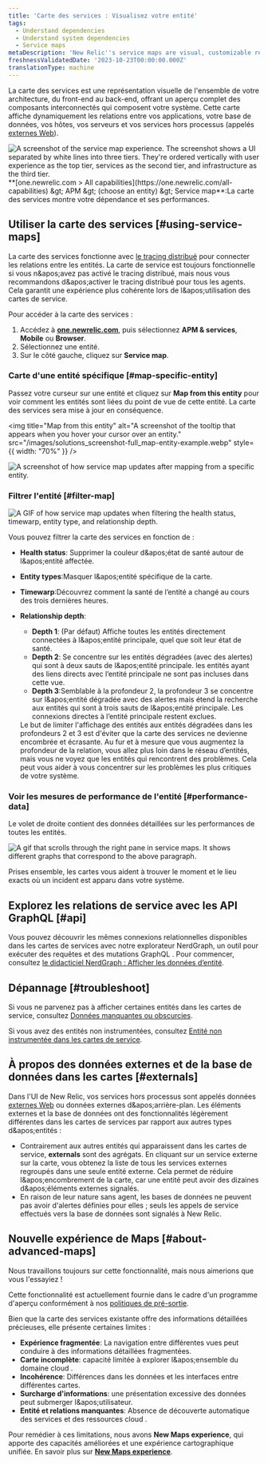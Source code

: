 ```yaml
---
title: 'Carte des services : Visualisez votre entité'
tags:
  - Understand dependencies
  - Understand system dependencies
  - Service maps
metaDescription: 'New Relic''s service maps are visual, customizable representations of your application architecture.'
freshnessValidatedDate: '2023-10-23T00:00:00.000Z'
translationType: machine
---
```


La carte des services est une représentation visuelle de l'ensemble de votre architecture, du front-end au back-end, offrant un aperçu complet des composants interconnectés qui composent votre système. Cette carte affiche dynamiquement les relations entre vos applications, votre base de données, vos hôtes, vos serveurs et vos services hors processus (appelés [externes Web](#externals)).

<img title="Service map experience" alt="A screenshot of the service map experience. The screenshot shows a UI separated by white lines into three tiers. They're ordered vertically with user experience as the top tier, services as the second tier, and infrastructure as the third tier." src="/images/Solutions_screenshot-full_service-map.webp" />

<figcaption>
  <DNT>**[one.newrelic.com &gt; All capabilities](https://one.newrelic.com/all-capabilities) &amp;gt; APM &amp;gt; (choose an entity) &amp;gt; Service map**</DNT>:La carte des services montre votre dépendance et ses performances.
</figcaption>

## Utiliser la carte des services [#using-service-maps]

La carte des services fonctionne avec [le tracing distribué](/docs/apm/distributed-tracing/getting-started/introduction-distributed-tracing) pour connecter les relations entre les entités. La carte de service est toujours fonctionnelle si vous n&amp;apos;avez pas activé le tracing distribué, mais nous vous recommandons d&amp;apos;activer le tracing distribué pour tous les agents. Cela garantit une expérience plus cohérente lors de l&amp;apos;utilisation des cartes de service.

Pour accéder à la carte des services :

1. Accédez à <DNT>**[one.newrelic.com](https://one.newrelic.com/all-capabilities)**</DNT>, puis sélectionnez <DNT>**APM &amp; services**</DNT>, <DNT>**Mobile**</DNT> ou <DNT>**Browser**</DNT>.
2. Sélectionnez une entité.
3. Sur le côté gauche, cliquez sur <DNT>**Service map**</DNT>.

### Carte d'une entité spécifique [#map-specific-entity]

Passez votre curseur sur une entité et cliquez sur <DNT>**Map from this entity**</DNT> pour voir comment les entités sont liées du point de vue de cette entité. La carte des services sera mise à jour en conséquence.

<img title="Map from this entity" alt="A screenshot of the tooltip that appears when you hover your cursor over an entity." src="/images/solutions_screenshot-full_map-entity-example.webp" style={{ width: "70%" }} />

<img title="Example of map from this entity" alt="A screenshot of how service map updates after mapping from a specific entity." src="/images/solutions_screenshot-crop_mapfromthisentityexample.webp" />

### Filtrer l'entité [#filter-map]

<img title="Search, filter, and explore your entities" alt="A GIF of how service map updates when filtering the health status, timewarp, entity type, and relationship depth." src="/images/solutions_screenshot-full_filter-service-map.gif" />

Vous pouvez filtrer la carte des services en fonction de :

* <DNT>**Health status**</DNT>: Supprimer la couleur d&amp;apos;état de santé autour de l&amp;apos;entité affectée.

* <DNT>**Entity types**</DNT>:Masquer l&amp;apos;entité spécifique de la carte.

* <DNT>**Timewarp**</DNT>:Découvrez comment la santé de l’entité a changé au cours des trois dernières heures.

* <DNT>**Relationship depth**</DNT>:

  * <DNT>**Depth 1**</DNT>: (Par défaut) Affiche toutes les entités directement connectées à l&amp;apos;entité principale, quel que soit leur état de santé.
  * <DNT>**Depth 2**</DNT>: Se concentre sur les entités dégradées (avec des alertes) qui sont à deux sauts de l&amp;apos;entité principale. les entités ayant des liens directs avec l’entité principale ne sont pas incluses dans cette vue.
  * <DNT>**Depth 3**</DNT>:Semblable à la profondeur 2, la profondeur 3 se concentre sur l&amp;apos;entité dégradée avec des alertes mais étend la recherche aux entités qui sont à trois sauts de l&amp;apos;entité principale. Les connexions directes à l’entité principale restent exclues.

  <Callout variant="tip">
    Le but de limiter l'affichage des entités aux entités dégradées dans les profondeurs 2 et 3 est d'éviter que la carte des services ne devienne encombrée et écrasante. Au fur et à mesure que vous augmentez la profondeur de la relation, vous allez plus loin dans le réseau d’entités, mais vous ne voyez que les entités qui rencontrent des problèmes. Cela peut vous aider à vous concentrer sur les problèmes les plus critiques de votre système.
  </Callout>

### Voir les mesures de performance de l'entité [#performance-data]

Le volet de droite contient des données détaillées sur les performances de toutes les entités.

<img title="Service maps right pane" alt="A gif that scrolls through the right pane in service maps. It shows different graphs that correspond to the above paragraph." src="/images/solutions_screenshot-full_service-maps-right-pane.gif" />

Prises ensemble, les cartes vous aident à trouver le moment et le lieu exacts où un incident est apparu dans votre système.

## Explorez les relations de service avec les API GraphQL [#api]

Vous pouvez découvrir les mêmes connexions relationnelles disponibles dans les cartes de services avec notre explorateur NerdGraph, un outil pour exécuter des requêtes et des mutations GraphQL . Pour commencer, consultez [le didacticiel NerdGraph : Afficher les données d’entité](/docs/apis/nerdgraph/examples/nerdgraph-entities-api-tutorial/).

## Dépannage [#troubleshoot]

Si vous ne parvenez pas à afficher certaines entités dans les cartes de service, consultez [Données manquantes ou obscurcies](/docs/troubleshooting-missing-or-obfuscated-data-new-relic-one).

Si vous avez des entités non instrumentées, consultez [Entité non instrumentée dans les cartes de service](/docs/new-relic-solutions/new-relic-one/ui-data/service-maps/uninstrumented-entities-service-maps).

## À propos des données externes et de la base de données dans les cartes [#externals]

Dans l'UI de New Relic, vos services hors processus sont appelés données [externes Web](/docs/using-new-relic/welcome-new-relic/get-started/glossary#web-external) ou données externes d&amp;apos;arrière-plan. Les éléments externes et la base de données ont des fonctionnalités légèrement différentes dans les cartes de services par rapport aux autres types d&amp;apos;entités :

* Contrairement aux autres entités qui apparaissent dans les cartes de service, <DNT>**externals**</DNT> sont des agrégats. En cliquant sur un service externe sur la carte, vous obtenez la liste de tous les services externes regroupés dans une seule entité externe. Cela permet de réduire l&amp;apos;encombrement de la carte, car une entité peut avoir des dizaines d&amp;apos;éléments externes signalés.
* En raison de leur nature sans agent, les bases de données ne peuvent pas avoir d'alertes définies pour elles ; seuls les appels de service effectués vers la base de données sont signalés à New Relic.

## Nouvelle expérience de Maps [#about-advanced-maps]

<Callout title="Aperçu">
  Nous travaillons toujours sur cette fonctionnalité, mais nous aimerions que vous l'essayiez !

  Cette fonctionnalité est actuellement fournie dans le cadre d'un programme d'aperçu conformément à nos [politiques de pré-sortie](/docs/licenses/license-information/referenced-policies/new-relic-pre-release-policy).
</Callout>

Bien que la carte des services existante offre des informations détaillées précieuses, elle présente certaines limites :

* **Expérience fragmentée**: La navigation entre différentes vues peut conduire à des informations détaillées fragmentées.
* **Carte incomplète**: capacité limitée à explorer l&amp;apos;ensemble du domaine cloud .
* **Incohérence**: Différences dans les données et les interfaces entre différentes cartes.
* **Surcharge d'informations**: une présentation excessive des données peut submerger l&amp;apos;utilisateur.
* **Entité et relations manquantes**: Absence de découverte automatique des services et des ressources cloud .

Pour remédier à ces limitations, nous avons <DNT>**New Maps experience**</DNT>, qui apporte des capacités améliorées et une expérience cartographique unifiée. En savoir plus sur [<DNT>**New Maps experience**</DNT>](/docs/new-relic-solutions/new-relic-one/ui-data/advanced-maps).